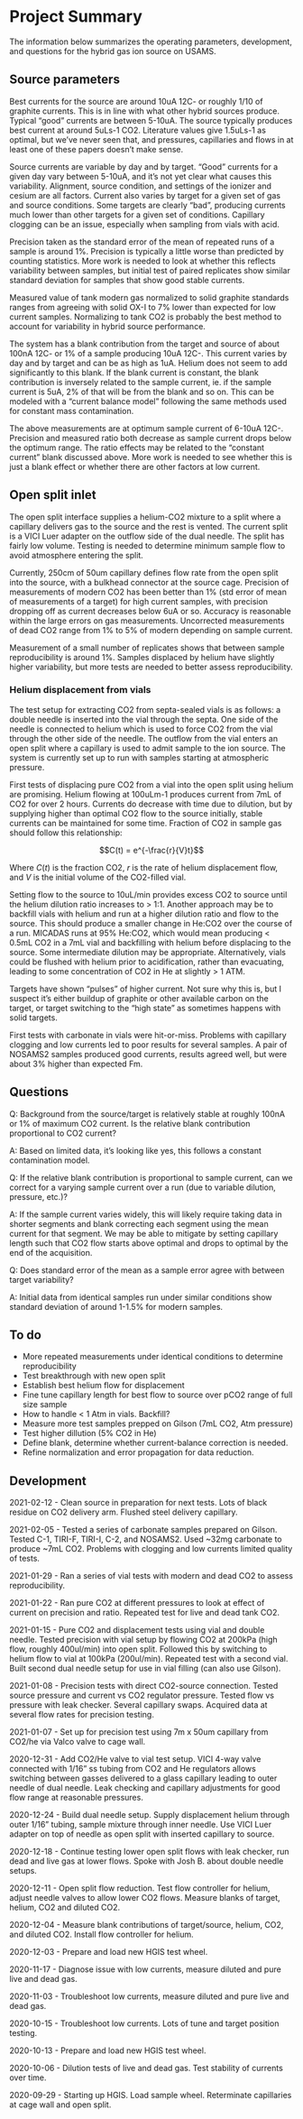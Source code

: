 # Project Summary

The information below summarizes the operating parameters, development, and questions
for the hybrid gas ion source on USAMS.

## Source parameters

Best currents for the source are around 10uA 12C- or roughly 1/10 of graphite
currents. This is in line with what other hybrid sources produce. Typical "good" currents are between 5-10uA. The source
typically produces best current at around 5uLs-1 CO2. Literature values give
1.5uLs-1 as optimal, but we've never seen that, and pressures, capillaries and
flows in at least one of these papers doesn't make sense.

Source currents are variable by day and by target. "Good" currents for a given day vary between 5-10uA, and it's not yet clear what causes this variability. Alignment, source condition, and settings of the ionizer and cesium are all factors. Current also varies by target for a given set of gas and source conditions. Some targets are clearly "bad", producing currents much lower than other targets for a given set of conditions. Capillary clogging can be an issue, especially when sampling from vials with acid.

Precision taken as the standard error of the mean of repeated runs of a sample is around 1%. Precision is typically a little worse than predicted by counting statistics. More work is needed to look at whether this reflects variability between samples, but initial test of paired replicates show similar standard deviation for samples that show good stable currents.

Measured value of tank modern gas normalized to solid graphite standards ranges from agreeing with solid OX-I to 7% lower than expected for low current samples. Normalizing to tank CO2 is probably the best method to account for variability in hybrid source performance. 

The system has a blank contribution from the target and
source of about 100nA 12C- or 1% of a sample producing 10uA 12C-. This current varies by day and by target and can be as high as 1uA. Helium does
not seem to add significantly to this blank. If the blank current is
constant, the blank contribution is inversely related to the sample current, ie.
if the sample current is 5uA, 2% of that will be from the blank and so on. This can be modeled with a "current balance model" following the same methods used for constant mass contamination.

The above measurements are at optimum sample current of 6-10uA 12C-. Precision
and measured ratio both decrease as sample current drops below the optimum
range. The ratio effects may be related to the "constant current" blank
discussed above. More work is needed to see whether this is just a blank effect or whether there are other factors at low current.

## Open split inlet

The open split interface supplies a helium-CO2 mixture to a split where a
capillary delivers gas to the source and the rest is vented. The current split is a VICI Luer adapter on the outflow side of the dual needle. The split has fairly low volume. Testing is needed to determine minimum sample flow to avoid atmosphere entering the split.

Currently, 250cm of 50um capillary defines flow rate from the open split into
the source, with a bulkhead connector at the source cage.  Precision of
measurements of modern CO2 has been better than 1% (std error of mean of
measurements of a target) for high current samples, with precision dropping off
as current decreases below 6uA or so. Accuracy is reasonable within the large
errors on gas measurements. Uncorrected measurements of dead CO2 range from 1%
to 5% of modern depending on sample current.

Measurement of a small number of replicates shows that between sample reproducibility is around 1%. Samples displaced by helium have slightly higher variability, but more tests are needed to better assess reproducibility.

### Helium displacement from vials

The test setup for extracting CO2 from septa-sealed vials is as follows: a double needle is inserted into the vial through the septa. One side of the needle is connected to helium which is used to force CO2 from the vial through the other side of the needle. The outflow from the vial enters an open split where a capillary is used to admit sample to the ion source. The system is currently set up to run with samples starting at atmospheric pressure.

First tests of displacing pure CO2 from a vial into the open split using helium
are promising. Helium flowing at 100uLm-1 produces current from 7mL of CO2 for
over 2 hours. Currents do decrease with time due to dilution, but by supplying
higher than optimal CO2 flow to the source initially, stable currents can be
maintained for some time. Fraction of CO2 in sample gas should follow this relationship:

$$C(t) = e^{-\frac{r}{V}t}$$

Where $C(t)$ is the fraction CO2, $r$ is the rate of helium displacement flow, and $V$ is the initial volume of the CO2-filled vial.

Setting flow to the source to 10uL/min provides excess CO2 to source until the helium dilution ratio increases to > 1:1. Another approach may be to backfill vials with helium and run at a higher dilution ratio and flow to the source. This should produce a smaller change in He:CO2 over the course of a run. MICADAS runs at 95% He:CO2, which would mean producing < 0.5mL CO2 in a 7mL vial and backfilling with helium before displacing to the source. Some intermediate dilution may be appropriate. Alternatively, vials could be flushed with helium prior to acidification, rather than evacuating, leading to some concentration of CO2 in He at slightly > 1 ATM.

Targets have shown "pulses" of higher current. Not sure why this is, but I suspect it's either buildup of graphite or other available carbon on the target, or target switching to the "high state" as sometimes happens with solid targets.

First tests with carbonate in vials were hit-or-miss. Problems with capillary clogging and low currents led to poor results for several samples. A pair of NOSAMS2 samples produced good currents, results agreed well, but were about 3% higher than expected Fm.

## Questions

Q: Background from the source/target is relatively stable at roughly 100nA or
1% of maximum CO2 current. Is the relative blank contribution proportional to
CO2 current?

A: Based on limited data, it's looking like yes, this follows a constant
contamination model.

Q: If the relative blank contribution is proportional to sample current, can we
correct for a varying sample current over a run (due to variable dilution,
pressure, etc.)?

A: If the sample current varies widely, this will likely require taking data in
shorter segments and blank correcting each segment using the mean current for
that segment. We may be able to mitigate by setting capillary length such that
CO2 flow starts above optimal and drops to optimal by the end of the
acquisition.

Q: Does standard error of the mean as a sample error agree with between target variability?

A: Initial data from identical samples run under similar conditions show standard deviation of around 1-1.5% for modern samples.

## To do

* More repeated measurements under identical conditions to determine reproducibility
* Test breakthrough with new open split
* Establish best helium flow for displacement
* Fine tune capillary length for best flow to source over pCO2 range of full size sample
* How to handle < 1 Atm in vials. Backfill?
* Measure more test samples prepped on Gilson (7mL CO2, Atm pressure)
* Test higher dillution (5% CO2 in He)
* Define blank, determine whether current-balance correction is needed.
* Refine normalization and error propagation for data reduction.


## Development
2021-02-12 - Clean source in preparation for next tests. Lots of black residue on CO2 delivery arm. Flushed steel delivery capillary.

2021-02-05 - Tested a series of carbonate samples prepared on Gilson. Tested C-1, TIRI-F, TIRI-I, C-2, and NOSAMS2. Used ~32mg carbonate to produce ~7mL CO2. Problems with clogging and low currents limited quality of tests.

2021-01-29 - Ran a series of vial tests with modern and dead CO2 to assess reproducibility.

2021-01-22 - Ran pure CO2 at different pressures to look at effect of current on precision and ratio. Repeated test for live and dead tank CO2.

2021-01-15 - Pure CO2 and displacement tests using vial and double needle. Tested precision with vial setup by flowing CO2 at 200kPa (high flow, roughly 400ul/min) into open split. Followed this by switching to helium flow to vial at 100kPa (200ul/min). Repeated test with a second vial. Built second dual needle setup for use in vial filling (can also use Gilson).

2021-01-08 - Precision tests with direct CO2-source connection. Tested source pressure and current vs CO2 regulator pressure. Tested flow vs pressure with leak checker. Several capillary swaps. Acquired data at several flow rates for precision testing.

2021-01-07 - Set up for precision test using 7m x 50um capillary from CO2/he via Valco valve to cage wall.

2020-12-31 - Add CO2/He valve to vial test setup. VICI 4-way valve connected
with 1/16" ss tubing from CO2 and He regulators allows switching between gasses
delivered to a glass capillary leading to outer needle of dual needle. Leak
checking and capillary adjustments for good flow range at reasonable pressures.

2020-12-24 - Build dual needle setup. Supply displacement helium through outer
1/16" tubing, sample mixture through inner needle. Use VICI Luer adapter on top
of needle as open split with inserted capillary to source.

2020-12-18 - Continue testing lower open split flows with leak checker, run
dead and live gas at lower flows. Spoke with Josh B. about double needle
setups.

2020-12-11 - Open split flow reduction. Test flow controller for helium, adjust
needle valves to allow lower CO2 flows. Measure blanks of target, helium, CO2
and diluted CO2.

2020-12-04 - Measure blank contributions of target/source, helium, CO2, and
diluted CO2. Install flow controller for helium.

2020-12-03 - Prepare and load new HGIS test wheel.

2020-11-17 - Diagnose issue with low currents, measure diluted and pure live
and dead gas.

2020-11-03 - Troubleshoot low currents, measure diluted and pure live and dead
gas.

2020-10-15 - Troubleshoot low currents. Lots of tune and target position
testing.

2020-10-13 - Prepare and load new HGIS test wheel.

2020-10-06 - Dilution tests of live and dead gas. Test stability of currents
over time.

2020-09-29 - Starting up HGIS. Load sample wheel. Reterminate capillaries at
cage wall and open split.